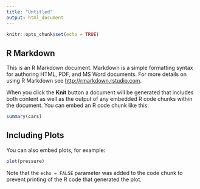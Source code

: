 ```yaml
---
title: "Untitled"
output: html_document
---
```


```r
knitr::opts_chunk$set(echo = TRUE)
```

## R Markdown

This is an R Markdown document. Markdown is a simple formatting syntax for authoring HTML, PDF, and MS Word documents. For more details on using R Markdown see <http://rmarkdown.rstudio.com>.

When you click the **Knit** button a document will be generated that includes both content as well as the output of any embedded R code chunks within the document. You can embed an R code chunk like this:

```r
summary(cars)
```

## Including Plots

You can also embed plots, for example:

```r
plot(pressure)
```

Note that the `echo = FALSE` parameter was added to the code chunk to prevent printing of the R code that generated the plot.
